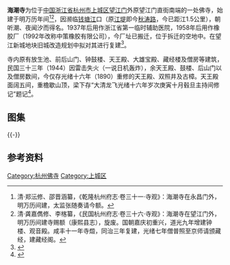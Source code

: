 {{文物保护单位
| 级别 = 市级
| 省名 = 浙江省
| 市/县名 = 杭州市
| 名称 = 海潮寺旧址
| 图片 = 
| 编号 = 3-24
| 分类 = 古建筑
| 时代 = 清代
| 所在 = [[上城区|上城区]]望江门外
| 登录 = 2000年7月
}} 
'''海潮寺'''为位于[[中国|中国]][[浙江省|浙江省]][[杭州市|杭州市]][[上城区|上城区]][[望江门|望江门]]外原望江门直街南端的一处佛寺，始建于明万历年间<ref>清·郑沄修、邵晋涵纂，《乾隆杭州府志·卷三十一·寺观》：海潮寺在永昌门外，明万历间建，太监张随奏请今额。</ref><ref>清‧龚嘉儁修、李楁纂，《民国杭州府志·卷三十六·寺观》：海潮寺在望江门外，明万历间建寺赐额（康熙县志），旋废。国朝嘉庆初重兴，道光九年增建钟楼、观音殿。咸丰十一年寺燬，同治三年复建，光绪七年僧普照至京师请颁藏经，建藏经阁。</ref>，因濒临[[钱塘江|钱塘江]]口（原[[钱塘江海塘|江堤]]即今[[秋涛路|秋涛路]]，今已距江1.5公里），朝听潮、夜闻汐而得名。1937年后用作浙江省第一临时辅助医院，1958年后用作橡胶厂（1992年改称中策橡胶有限公司），今厂址已搬迁，位于拆迁的空地中。在望江新城地块旧城改造规划中拟对其进行复建<ref>{{cite web|url=http://zjnews.zjol.com.cn/system/2016/02/18/021025821.shtml|title=《杭州最大旧城望江地块将“脱胎换骨”并复建海潮寺》|accessdate=2016-04-13|work=周丹红|publisher=浙江在线|archive-date=2016-04-25|archive-url=https://web.archive.org/web/20160425124120/http://zjnews.zjol.com.cn/system/2016/02/18/021025821.shtml|dead-url=no}}</ref>。

寺内原有放生池、前后山门、钟鼓楼、天王殿、大雄宝殿、藏经楼及僧房等建筑，民国三十三年（1944）因雷击失火（一说日机轰炸），余天王殿、鼓楼、后山门以及僧房数间，今仅存光绪十六年（1890）重修的天王殿、双照井及古樟。天王殿面阔五间，重檐歇山顶，梁下存“大清龙飞光绪十六年岁次庚寅十月毂旦主持间修记”题记<ref>{{cite web|url=http://hzdaily.hangzhou.com.cn/hzrb/html/2013-11/03/content_1608099.htm|title=《海潮寺——城南有名刹》|accessdate=2016-04-11|work=曹晓波|publisher=杭州日报|archive-date=2016-09-24|archive-url=https://web.archive.org/web/20160924001607/http://hzdaily.hangzhou.com.cn/hzrb/html/2013-11/03/content_1608099.htm|dead-url=no}}</ref>。

== 图集 ==
{{multiple image
| align  = left
| width = 240
| image1 = Former Haichao Temple in Hangzhou 01 2016-04.JPG
| caption1 = 寺址西北面远景
| image2 = Former Haichao Temple in Hangzhou 06 2016-04.JPG
| caption2 = 天王殿北面
| image3 = Former Haichao Temple in Hangzhou 11 2016-04.JPG
| caption3 = 天王殿东面
| image4 = Former Haichao Temple in Hangzhou 09 2016-04.JPG
| caption4 = 天王殿转角檐部做法
}}
{{-}} 

==参考资料==
{{reflist|2}}
{{DEFAULTSORT:H}}
{{commons category|Former Haichao Temple in Hangzhou}}
[[Category:杭州佛寺|Category:杭州佛寺]]
[[Category:上城区|Category:上城区]]